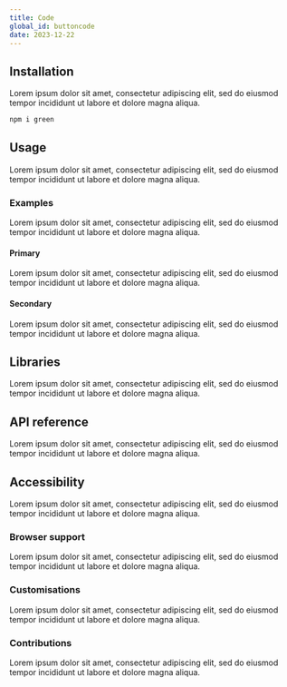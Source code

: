 ```yaml
---
title: Code
global_id: buttoncode
date: 2023-12-22
---
```


## Installation
Lorem ipsum dolor sit amet, consectetur adipiscing elit, sed do eiusmod tempor incididunt ut labore et dolore magna aliqua. 

```sh
npm i green
```


## Usage
Lorem ipsum dolor sit amet, consectetur adipiscing elit, sed do eiusmod tempor incididunt ut labore et dolore magna aliqua. 

### Examples
Lorem ipsum dolor sit amet, consectetur adipiscing elit, sed do eiusmod tempor incididunt ut labore et dolore magna aliqua.

#### Primary
Lorem ipsum dolor sit amet, consectetur adipiscing elit, sed do eiusmod tempor incididunt ut labore et dolore magna aliqua.

#### Secondary
Lorem ipsum dolor sit amet, consectetur adipiscing elit, sed do eiusmod tempor incididunt ut labore et dolore magna aliqua.

## Libraries
Lorem ipsum dolor sit amet, consectetur adipiscing elit, sed do eiusmod tempor incididunt ut labore et dolore magna aliqua.

## API reference
Lorem ipsum dolor sit amet, consectetur adipiscing elit, sed do eiusmod tempor incididunt ut labore et dolore magna aliqua.

## Accessibility
Lorem ipsum dolor sit amet, consectetur adipiscing elit, sed do eiusmod tempor incididunt ut labore et dolore magna aliqua.

### Browser support
Lorem ipsum dolor sit amet, consectetur adipiscing elit, sed do eiusmod tempor incididunt ut labore et dolore magna aliqua.

### Customisations
Lorem ipsum dolor sit amet, consectetur adipiscing elit, sed do eiusmod tempor incididunt ut labore et dolore magna aliqua.

### Contributions
Lorem ipsum dolor sit amet, consectetur adipiscing elit, sed do eiusmod tempor incididunt ut labore et dolore magna aliqua.